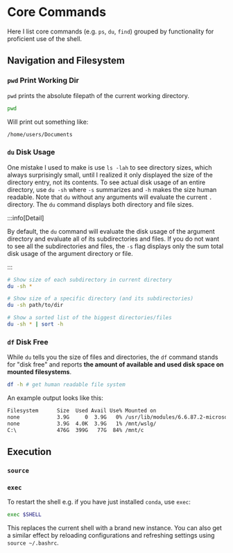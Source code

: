 
# Core Commands

Here I list core commands (e.g. `ps`, `du`, `find`) grouped by functionality for proficient use of the shell.

## Navigation and Filesystem

### `pwd` Print Working Dir

`pwd` prints the absolute filepath of the current working directory.

```bash
pwd
```

Will print out something like:

```bash
/home/users/Documents
```

### `du` Disk Usage

One mistake I used to make is use `ls -lah` to see directory sizes, which always surprisingly small, until I realized it only displayed the size of the directory entry, not its contents. To see actual disk usage of an entire directory, use `du -sh` where `-s` summarizes and `-h` makes the size human readable. Note that `du` without any arguments will evaluate the current `.` directory. The `du` command displays both directory and file sizes.

:::info[Detail]

By default, the `du` command will evaluate the disk usage of the argument directory and evaluate all of its subdirectories and files. If you do not want to see all the subdirectories and files, the `-s` flag displays only the sum total disk usage of the argument directory or file.

:::

```bash
# Show size of each subdirectory in current directory
du -sh *

# Show size of a specific directory (and its subdirectories)
du -sh path/to/dir

# Show a sorted list of the biggest directories/files
du -sh * | sort -h
```

### `df` Disk Free

While `du` tells you the size of files and directories, the `df` command stands for "disk free" and reports **the amount of available and used disk space on mounted filesystems**.

```bash
df -h # get human readable file system 
```

An example output looks like this:

```bash
Filesystem      Size  Used Avail Use% Mounted on
none            3.9G     0  3.9G   0% /usr/lib/modules/6.6.87.2-microsoft-standard-WSL2
none            3.9G  4.0K  3.9G   1% /mnt/wslg/
C:\             476G  399G   77G  84% /mnt/c
```
## Execution

### `source`

### `exec`

To restart the shell e.g. if you have just installed `conda`, use `exec`:

```bash
exec $SHELL
```

This replaces the current shell with a brand new instance. You can also get a similar effect by reloading configurations and refreshing settings using `source ~/.bashrc`.
